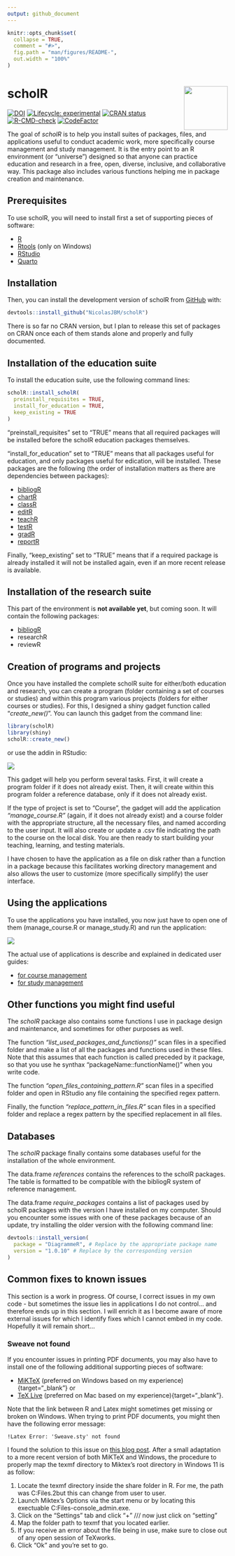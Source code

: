 ```yaml
---
output: github_document
---
```


<!-- README.md is generated from README.Rmd. Please edit that file -->

```r
knitr::opts_chunk$set(
  collapse = TRUE,
  comment = "#>",
  fig.path = "man/figures/README-",
  out.width = "100%"
)
```

# scholR <img src="https://raw.githubusercontent.com/NicolasJBM/scholR/ddc7fecbd529ef9088295ef8aedf471014545b82/docs/assets/scholR.svg" align="right" width="100" height="100" >

<!-- badges: start -->
[![DOI](https://zenodo.org/badge/454038310.svg)](https://zenodo.org/badge/latestdoi/454038310)
[![Lifecycle: experimental](https://img.shields.io/badge/lifecycle-experimental-orange.svg)](https://lifecycle.r-lib.org/articles/stages.html#experimental)
[![CRAN status](https://www.r-pkg.org/badges/version/scholR)](https://CRAN.R-project.org/package=scholR)
[![R-CMD-check](https://github.com/NicolasJBM/scholR/actions/workflows/R-CMD-check.yaml/badge.svg)](https://github.com/NicolasJBM/scholR/actions/workflows/R-CMD-check.yaml)
[![CodeFactor](https://www.codefactor.io/repository/github/NicolasJBM/scholR/badge)](https://www.codefactor.io/repository/github/NicolasJBM/scholR)
<!-- badges: end -->


The goal of *scholR* is to help you install suites of packages, files, and applications useful to conduct academic work, more specifically course management and study management. It is the entry point to an R environment (or "universe") designed so that anyone can practice education and research in a free, open, diverse, inclusive, and collaborative way. This package also includes various functions helping me in package creation and maintenance.  



## Prerequisites

To use scholR, you will need to install first a set of supporting pieces of software:  

- [R](https://cran.rstudio.com/){target="_blank"}
- [Rtools](https://cran.r-project.org/bin/windows/Rtools/){target="_blank"} (only on Windows)
- [RStudio](https://posit.co/download/rstudio-desktop/){target="_blank"}
- [Quarto](https://quarto.org/docs/get-started/){target="_blank"}



## Installation

Then, you can install the development version of scholR from [GitHub](https://github.com/){target="_blank"} with:

```r
devtools::install_github("NicolasJBM/scholR")
```

There is so far no CRAN version, but I plan to release this set of packages on CRAN once each of them stands alone and properly and fully documented.  



## Installation of the education suite

To install the education suite, use the following command lines:  

```r
scholR::install_scholR(
  preinstall_requisites = TRUE,
  install_for_education = TRUE,
  keep_existing = TRUE
)
```

"preinstall_requisites" set to "TRUE" means that all required packages will be installed before the scholR education packages themselves.

"install_for_education" set to "TRUE" means that all packages useful for education, and only packages useful for edication, will be installed. These packages are the following (the order of installation matters as there are dependencies between packages):  

- [bibliogR](https://nicolasjbm.github.io/bibliogR/){target="_blank"}
- [chartR](https://nicolasjbm.github.io/chartR/){target="_blank"}
- [classR](https://nicolasjbm.github.io/classR/){target="_blank"}
- [editR](https://nicolasjbm.github.io/editR/){target="_blank"}
- [teachR](https://nicolasjbm.github.io/teachR/){target="_blank"}
- [testR](https://nicolasjbm.github.io/testR/){target="_blank"}
- [gradR](https://nicolasjbm.github.io/gradR/){target="_blank"}
- [reportR](https://nicolasjbm.github.io/reportR/){target="_blank"}

Finally, "keep_existing" set to "TRUE" means that if a required package is already installed it will not be installed again, even if an more recent release is available.  



## Installation of the research suite

This part of the environment is **not available yet**, but coming soon. It will contain the following packages:  

- [bibliogR](https://nicolasjbm.github.io/bibliogR/){target="_blank"}
- researchR
- reviewR



## Creation of programs and projects

Once you have installed the complete scholR suite for either/both education and research, you can create a program (folder containing a set of courses or studies) and within this program various projects (folders for either courses or studies). For this, I designed a shiny gadget function called "*create_new()*". You can launch this gadget from the command line:  

```r
library(scholR)
library(shiny)
scholR::create_new()
```

or use the addin in RStudio:  

![](https://raw.githubusercontent.com/NicolasJBM/scholR/main/docs/assets/scholR-create_new.gif)  

This gadget will help you perform several tasks. First, it will create a program folder if it does not already exist. Then, it will create within this program folder a reference database, only if it does not already exist.

If the type of project is set to "Course", the gadget will add the application *"manage_course.R"* (again, if it does not already exist) and a course folder with the appropriate structure, all the necessary files, and named according to the user input. It will also create or update a .csv file indicating the path to the course on the local disk. You are then ready to start building your teaching, learning, and testing materials.  

I have chosen to have the application as a file on disk rather than a function in a package because this facilitates working directory management and also allows the user to customize (more specifically simplify) the user interface.  



## Using the applications

To use the applications you have installed, you now just have to open one of them (manage_course.R or manage_study.R) and run the application:  

![](https://raw.githubusercontent.com/NicolasJBM/scholR/main/docs/assets/scholR-run_manage_course.gif)  

The actual use of applications is describe and explained in dedicated user guides:  

- [for course management](){target="_blank"}
- [for study management](){target="_blank"}



## Other functions you might find useful

The *scholR* package also contains some functions I use in package design and maintenance, and sometimes for other purposes as well.  

The function *"list_used_packages_and_functions()"* scan files in a specified folder and make a list of all the packages and functions used in these files. Note that this assumes that each function is called preceded by it package, so that you use he synthax "packageName::functionName()" when you write code.  

The function *"open_files_containing_pattern.R"* scan files in a specified folder and open in RStudio any file containing the specified regex pattern.  

Finally, the function *"replace_pattern_in_files.R"* scan files in a specified folder and replace a regex pattern by the specified replacement in all files.  



## Databases

The *scholR* package finally contains some databases useful for the installation of the whole environment.  

The data.frame *references* contains the references to the scholR packages. The table is formatted to be compatible with the bibliogR system of reference management.  

The data.frame *require_packages* contains a list of packages used by scholR packages with the version I have installed on my computer. Should you encounter some issues with one of these packages because of an update, try installing the older version with the following command line:  

```r
devtools::install_version(
  package = "DiagrammeR", # Replace by the appropriate package name
  version = "1.0.10" # Replace by the corresponding version
)
```



## Common fixes to known issues

This section is a work in progress. Of course, I correct issues in my own code - but sometimes the issue lies in applications I do not control... and therefore ends up in this section. I will enrich it as I become aware of more external issues for which I identify fixes which I cannot embed in my code. Hopefully it will remain short...   



### Sweave not found

If you encounter issues in printing PDF documents, you may also have to install one of the following additional supporting pieces of software:  

- [MiKTeX](https://miktex.org/){target="_blank"} (preferred on Windows based on my experience){target="_blank"} or
- [TeX Live](https://tug.org/texlive/){target="_blank"} (preferred on Mac based on my experience){target="_blank"}.  

Note that the link between R and Latex might sometimes get missing or broken on Windows. When trying to print PDF documents, you might then have the following error message:

```
!Latex Error: 'Sweave.sty' not found
```

I found the solution to this issue on [this blog post](https://tex.stackexchange.com/questions/153193/latex-error-sweave-sty-not-found){target="_blank"}. After a small adaptation to a more recent version of both MiKTeX and Windows, the procedure to properly map the texmf directory to Miktex's root directory in Windows 11 is as follow:  

1. Locate the texmf directory inside the share folder in R. For me, the path was C:\Program Files\R\R-3.0.2\share\texmf but this can change from user to user.
2. Launch Miktex's Options via the start menu or by locating this exectuable C:\Program Files\MiKTeX 2.9\miktex\bin\x64\miktex-console_admin.exe.
3. Click on the "Settings" tab and click "+" /// now just click on "setting"
4. Map the folder path to texmf that you located earlier.
5. If you receive an error about the file being in use, make sure to close out of any open session of TeXworks.
6. Click "Ok" and you're set to go.



